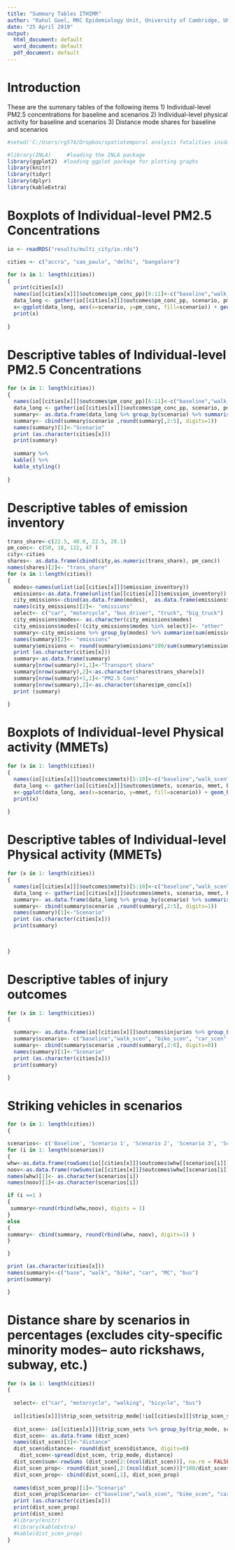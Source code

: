 ```yaml
---
title: "Summary Tables ITHIMR"
author: "Rahul Goel, MRC Epidemiology Unit, University of Cambridge, UK"
date: "25 April 2019"
output:
  html_document: default
  word_document: default
  pdf_document: default
---
```



# Introduction
These are the summary tables of the following items
1) Individual-level PM2.5 concentrations for baseline and scenarios
2) Individual-level physical activity for baseline and scenarios
3) Distance mode shares for baseline and scenarios


```r
#setwd('C:/Users/rg574/Dropbox/spatiotemporal analysis fatalities inida/Rajasthan tourism road deaths') #to create pretty tables
```

```r
#library(INLA)     #loading the INLA package
library(ggplot2)  #loading ggplot package for plotting graphs
library(knitr)     
library(tidyr)
library(dplyr)
library(kableExtra)

```


# Boxplots of Individual-level PM2.5 Concentrations

```r
io <- readRDS("results/multi_city/io.rds")

cities <- c("accra", "sao_paulo", "delhi", "bangalore")

for (x in 1: length(cities))
{
  print(cities[x])
  names(io[[cities[x]]]$outcomes$pm_conc_pp)[6:11]<-c("baseline","walk_scen", "bike_scen", "car_scen", "MC_scen", "bus_scen")
  data_long <- gather(io[[cities[x]]]$outcomes$pm_conc_pp, scenario, pm_conc, baseline:bus_scen, factor_key=TRUE)
  x<-ggplot(data_long, aes(x=scenario, y=pm_conc, fill=scenario)) + geom_boxplot()+ ggtitle(cities[x])+ labs(y="Daily PM2.5 Concentration", x = "Scenarios")
  print(x)
  
}
```




# Descriptive tables of Individual-level PM2.5 Concentrations

```r

for (x in 1: length(cities))
{
  names(io[[cities[x]]]$outcomes$pm_conc_pp)[6:11]<-c("baseline","walk_scen", "bike_scen", "car_scen", "MC_scen", "bus_scen")
  data_long <- gather(io[[cities[x]]]$outcomes$pm_conc_pp, scenario, pm_conc, baseline:bus_scen, factor_key=TRUE)
  summary<- as.data.frame(data_long %>% group_by(scenario) %>% summarise('mean'=mean(pm_conc),'5th'=quantile(pm_conc, 0.05),'50th'=quantile(pm_conc, 0.5),'95th'=quantile(pm_conc, 0.9)))
  summary<- cbind(summary$scenario ,round(summary[,2:5], digits=1))
  names(summary)[1]<-"Scenario"
  print (as.character(cities[x]))
  print(summary)
  
  summary %>%
  kable() %>%
  kable_styling()
  
}
```




# Descriptive tables of emission inventory

```r

trans_share<-c(22.5, 40.0, 22.5, 28.1) 
pm_conc<- c(50, 18, 122, 47 )
city<-cities
shares<- as.data.frame(cbind(city,as.numeric(trans_share), pm_conc))
names(shares)[2]<- "trans_share"
for (x in 1:length(cities))
{
  modes<-names(unlist(io[[cities[x]]]$emission_inventory))
  emissions<-as.data.frame(unlist(io[[cities[x]]]$emission_inventory))
  city_emissions<-cbind(as.data.frame(modes),  as.data.frame(emissions$`unlist(io[[cities[x]]]$emission_inventory)`))
  names(city_emissions)[2]<- "emissions"
  select<- c("car", "motorcycle", "bus_driver", "truck", "big_truck")
  city_emissions$modes<- as.character(city_emissions$modes)
  city_emissions$modes[!(city_emissions$modes %in% select)]<- "other"
  summary<-city_emissions %>% group_by(modes) %>% summarise(sum(emissions))
  names(summary)[2]<- "emissions"
  summary$emissions <- round(summary$emissions*100/sum(summary$emissions), digits=1)
  print (as.character(cities[x]))
  summary<-as.data.frame(summary)
  summary[nrow(summary)+1,1]<-"Transport share"
  summary[nrow(summary),2]<-as.character(shares$trans_share[x])
  summary[nrow(summary)+1,1]<-"PM2.5 Conc"
  summary[nrow(summary),2]<-as.character(shares$pm_conc[x])
  print (summary)
  
}

```



# Boxplots of Individual-level Physical activity (MMETs)

```r

for (x in 1: length(cities))
{
  names(io[[cities[x]]]$outcomes$mmets)[5:10]<-c("baseline","walk_scen", "bike_scen", "car_scen", "MC_scen", "bus_scen")
  data_long <- gather(io[[cities[x]]]$outcomes$mmets, scenario, mmet, baseline:bus_scen, factor_key=TRUE)
  x<-ggplot(data_long, aes(x=scenario, y=mmet, fill=scenario)) + geom_boxplot()+ ggtitle(cities[x])+ labs(y="Weekly MMET", x = "Scenarios")
  print(x)
  
}
```

# Descriptive tables of Individual-level Physical activity (MMETs)

```r
for (x in 1: length(cities))
{
  names(io[[cities[x]]]$outcomes$mmets)[5:10]<-c("baseline","walk_scen", "bike_scen", "car_scen", "MC_scen", "bus_scen")
  data_long <- gather(io[[cities[x]]]$outcomes$mmets, scenario, mmet, baseline:bus_scen, factor_key=TRUE)
  summary<- as.data.frame(data_long %>% group_by(scenario) %>% summarise('mean'=mean(mmet),'5th'=quantile(mmet, 0.05),'50th'=quantile(mmet, 0.5),'95th'=quantile(mmet, 0.9)))
  summary<- cbind(summary$scenario ,round(summary[,2:5], digits=1))
  names(summary)[1]<-"Scenario"
  print (as.character(cities[x]))
  print(summary)
  

  
}
```

# Descriptive tables of injury outcomes

```r
for (x in 1: length(cities))
{

  summary<- as.data.frame(io[[cities[x]]]$outcomes$injuries %>% group_by(scenario) %>% summarise('Ped'=sum(pedestrian,na.rm=T),'Bike'= sum(bicycle), 'Car'=sum(car), "Motorcycle"=sum(motorcycle,na.rm=T), "All modes"=sum(Deaths,na.rm=T)))
  summary$scenario<- c("baseline","walk_scen", "bike_scen", "car_scen", "MC_scen", "bus_scen")
  summary<- cbind(summary$scenario ,round(summary[,2:6], digits=0))
  names(summary)[1]<-"Scenario"
  print (as.character(cities[x]))
  print(summary)

}
```

# Striking vehicles in scenarios

```r
for (x in 1: length(cities))
{

scenarios<- c('Baseline', 'Scenario 1', 'Scenario 2', 'Scenario 3', 'Scenario 4', 'Scenario 5')
for (i in 1: length(scenarios))
{
whw<-as.data.frame(rowSums(io[[cities[x]]]$outcomes$whw[[scenarios[i]]]$whw))
noov<-as.data.frame(rowSums(io[[cities[x]]]$outcomes$whw[[scenarios[i]]]$noov))
names(whw)[1]<- as.character(scenarios[i])
names(noov)[1]<-as.character(scenarios[i])

if (i ==1 )
{
 summary<-round(rbind(whw,noov), digits = 1)
} 
else
{
summary<- cbind(summary, round(rbind(whw, noov), digits=1) ) 
}

}

print (as.character(cities[x]))
names(summary)<-c("base", "walk", "bike", "car", "MC", "bus")
print(summary)

}

```



# Distance share by scenarios in percentages (excludes city-specific minority modes-- auto rickshaws, subway, etc.)

```r
for (x in 1: length(cities))
{
  
  select<- c("car", "motorcycle", "walking", "bicycle", "bus")
  
  io[[cities[x]]]$trip_scen_sets$trip_mode[!io[[cities[x]]]$trip_scen_sets$trip_mode %in% select]<- "other"
  
  dist_scen<- io[[cities[x]]]$trip_scen_sets %>% group_by(trip_mode, scenario) %>% summarise(sum(trip_distance))
  dist_scen<- as.data.frame (dist_scen)
  names(dist_scen)[3]<-"distance"
  dist_scen$distance<- round(dist_scen$distance, digits=0)
    dist_scen<-spread(dist_scen, trip_mode, distance)
  dist_scen$sum<-rowSums (dist_scen[2:(ncol(dist_scen))], na.rm = FALSE, dims = 1)
  dist_scen_prop<- round(dist_scen[,2:(ncol(dist_scen))]*100/dist_scen$sum, digits=1)
  dist_scen_prop<- cbind(dist_scen[,1], dist_scen_prop)
  
  names(dist_scen_prop)[1]<-"Scenario"
  dist_scen_prop$Scenario<- c("baseline","walk_scen", "bike_scen", "car_scen", "MC_scen", "bus_scen")
  print (as.character(cities[x]))
  print(dist_scen_prop)
  print(dist_scen)
  #library(knitr)
  #library(kableExtra)
  #kable(dist_scen_prop)
}
```
